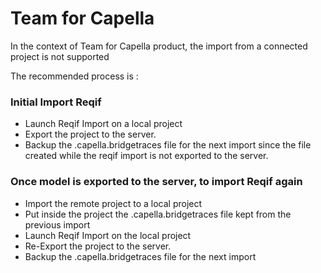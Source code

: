 = Team for Capella = 

In the context of Team for Capella product, the import from a connected project is not supported

The recommended process is :

=== Initial Import Reqif ===

* Launch Reqif Import on a local project
* Export the project to the server.
* Backup the .capella.bridgetraces file for the next import since the file created while the reqif import is not exported to the server.

=== Once model is exported to the server, to import Reqif again ===

* Import the remote project to a local project
* Put inside the project the .capella.bridgetraces file kept from the previous import
* Launch Reqif Import on the local project
* Re-Export the project to the server.
* Backup the .capella.bridgetraces file for the next import
